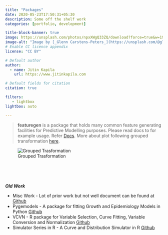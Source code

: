 ```yaml
---
title: "Packages"
date: 2020-05-23T17:50:31+05:30
description: Some off the shelf work
categories: [portfolio, development]

title-block-banner: true
image: https://unsplash.com/photos/npxXWgQ33ZQ/download?force=true&w=1920
image-alt: "Image by [_Glenn Carstens-Peters_](https://unsplash.com/@glenncarstenspeters) at [Unsplash](https://unsplash.com/)"
# Enable CC licence appendix
license: "CC BY"

# Default author
author:
  - name: Jitin Kapila
    url: https://www.jitinkapila.com

# Default fields for citation
citation: true

filters:
   - lightbox
lightbox: auto

---
```




> **featuregen** is a package that holds many common feature generating facilities for Predictive Modelling purposes. Please read docs to for example usage.
> Refer [Docs](https://jkapila.github.io/featuregen/). More about plot following grouped transformation [here](https://jkapila.github.io/featuregen/example_gallery/index.html).

![Grouped Trasformation](https://jkapila.github.io/featuregen/_images/sphx_glr_plot_grouped_transformation_001.png)

<br>
<br>
<br>

***Old Work***

* Misc Work - Lot of prior work but not well document can be found at [Github](https://github.com/jkapila/paper-codebase)
* Pygemodels - A package for fitting Growth and Epidemiology Models in Python [Github](https://github.com/jkapila/pygemodels)
* VCVN - R package for Variable  Selection, Curve Fitting, Variable Conversion and Normalization [Github](https://github.com/jkapila/vcvn)
* Simulator Series in R - A Curve and Distribution Simulator in R [Github](https://github.com/jkapila/SimulatorInR) 

